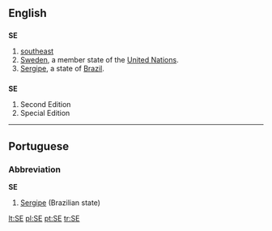 {{see|Appendix:Variations of "se"}}
==English==

==={{abbreviation}}===
'''SE'''

# [[southeast]]
#[[Sweden]], a member state of the [[United Nations]].
#[[Sergipe]], a state of [[Brazil]].

==={{initialism}}===
'''SE'''

# Second Edition
# Special Edition

----

==Portuguese==

===Abbreviation===
'''SE'''

# [[Sergipe]] (Brazilian state)

[[lt:SE]]
[[pl:SE]]
[[pt:SE]]
[[tr:SE]]